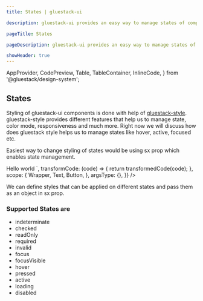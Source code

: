 ```yaml
---
title: States | gluestack-ui

description: gluestack-ui provides an easy way to manage states of components, states are various conditions or modes in which a component can exist based on user interactions, data changes, or other factors.

pageTitle: States

pageDescription: gluestack-ui provides an easy way to manage states of components, states are various conditions or modes in which a component can exist based on user interactions, data changes, or other factors

showHeader: true
---
```



<Meta title="Customize and Style/Styling/States" />


  AppProvider,
  CodePreview,
  Table,
  TableContainer,
  InlineCode,
} from '@gluestack/design-system';

## States

Styling of gluestack-ui components is done with help of [gluestack-style](https://style.gluestack.io/).
gluestack-style provides different features that help us to manage state, color mode, responsiveness and much more. Right now we will discuss how does gluestack style helps us to manage states like hover, active, focused etc.

Easiest way to change styling of states would be using sx prop which enables state management.

<AppProvider>
  <CodePreview
    showComponentRenderer={true}
    showArgsController={false}
    metaData={{
      code: `
      <Button sx = {{ ":hover": {
        backgroundColor:"$red500"
        }
      }}>
        <Button.Text>Hello world</Button.Text>
      </Button>
      `,
      transformCode: (code) => {
        return transformedCode(code);
      },
      scope: {
        Wrapper,
        Text,
        Button,
      },
      argsType: {},
    }}
  />
</AppProvider>

<br />

We can define styles that can be applied on different states and pass them as an object in sx prop.

### Supported States are

- indeterminate
- checked
- readOnly
- required
- invalid
- focus
- focusVisible
- hover
- pressed
- active
- loading
- disabled
